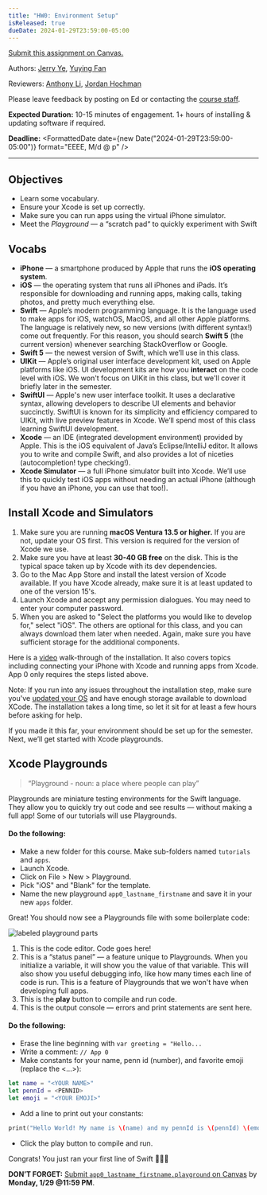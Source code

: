 ```yaml
---
title: "HW0: Environment Setup"
isReleased: true
dueDate: 2024-01-29T23:59:00-05:00
---
```


[Submit this assignment on Canvas.](https://canvas.upenn.edu/courses/1774063/assignments/12057154)

Authors: [Jerry Ye](https://github.com/jerry1ye10), [Yuying Fan](https://github.com/fyy26)

Reviewers: [Anthony Li](https://github.com/anli5005), [Jordan Hochman](https://github.com/jhawk0224)

Please leave feedback by posting on Ed or contacting the [course staff](/).

**Expected Duration:** 10-15 minutes of engagement. 1+ hours of installing & updating software if required.

**Deadline:** <FormattedDate date={new Date("2024-01-29T23:59:00-05:00")} format="EEEE, M/d @ p" />

- - - -

## Objectives

* Learn some vocabulary.
* Ensure your Xcode is set up correctly.
* Make sure you can run apps using the virtual iPhone simulator.
* Meet the _Playground_ — a “scratch pad“ to quickly experiment with Swift

## Vocabs

* **iPhone** — a smartphone produced by Apple that runs the **iOS operating system**.
* **iOS** — the operating system that runs all iPhones and iPads. It’s responsible for downloading and running apps,
  making calls, taking photos, and pretty much everything else.
* **Swift** — Apple’s modern programming language. It is the language used to make apps for iOS, watchOS, MacOS, and all
  other Apple platforms. The language is relatively new, so new versions (with different syntax!) come out frequently.
  For this reason, you should search **Swift 5** (the current version) whenever searching StackOverflow or Google.
* **Swift 5** — the newest version of Swift, which we’ll use in this class.
* **UIKit** — Apple’s original user interface development kit, used on Apple platforms like iOS. UI development kits are
  how you **interact** on the code level with iOS. We won't focus on UIKit in this class, but we'll cover it briefly
  later in the semester.
* **SwiftUI** — Apple's new user interface toolkit. It uses a declarative syntax, allowing developers to describe UI
  elements and behavior succinctly. SwiftUI is known for its simplicity and efficiency compared to UIKit, with live
  preview features in Xcode. We’ll spend most of this class learning SwiftUI development.
* **Xcode** — an IDE (integrated development environment) provided by Apple. This is the iOS equivalent of Java’s
  Eclipse/IntelliJ editor. It allows you to write and compile Swift, and also provides a lot of niceties
  (autocompletion! type checking!).
* **Xcode Simulator** — a full iPhone simulator built into Xcode. We’ll use this to quickly test iOS apps without
  needing an actual iPhone (although if you have an iPhone, you can use that too!).

## Install Xcode and Simulators

1. Make sure you are running **macOS Ventura 13.5 or higher.** If you are not, update your OS first. This version is
   required for the version of Xcode we use.
2. Make sure you have at least **30-40 GB free** on the disk. This is the typical space taken up by Xcode with its dev
   dependencies.
3. Go to the Mac App Store and install the latest version of Xcode available. If you have Xcode already, make sure it is
   at least updated to one of the version 15's.
4. Launch Xcode and accept any permission dialogues. You may need to enter your computer password.
5. When you are asked to "Select the platforms you would like to develop for," select "iOS". The others are optional for
   this class, and you can always download them
   later when needed. Again, make sure you have sufficient storage for the additional components.

Here is a [video](https://www.youtube.com/watch?v=LBYj-xVvM1k) walk-through of the installation. It also covers topics
including connecting your iPhone with Xcode and running apps from Xcode. App 0 only requires the steps listed above.

Note: If you run into any issues throughout the installation step, make sure
you've [updated your OS](https://support.apple.com/guide/mac-help/get-macos-updates-mchlpx1065/mac) and have enough
storage available to download XCode. The installation takes a long time, so let it sit for at least a few hours before
asking for help.

If you made it this far, your environment should be set up for the semester. Next, we’ll get started with Xcode
playgrounds.

## Xcode Playgrounds

> “Playground - noun: a place where people can play”

Playgrounds are miniature testing environments for the Swift language. They allow you to quickly try out code and see
results — without making a full app! Some of our tutorials will use Playgrounds.

#### Do the following:

- Make a new folder for this course. Make sub-folders named `tutorials` and `apps`.
- Launch Xcode.
- Click on File > New > Playground.
- Pick "iOS" and "Blank" for the template.
- Name the new playground `app0_lastname_firstname` and save it in your new `apps` folder.

Great! You should now see a Playgrounds file with some boilerplate code:

<img src="/~cis1951/images/playground_parts.png" alt="labeled playground parts"/>

1. This is the code editor. Code goes here!
2. This is a “status panel” — a feature unique to Playgrounds. When you initialize a variable, it will show you the
   value of that variable. This will also show you useful debugging info, like how many times each line of code is run.
   This is a feature of Playgrounds that we won't have when developing full apps.
3. This is the **play** button to compile and run code.
4. This is the output console — errors and print statements are sent here.

#### Do the following:

- Erase the line beginning with `var greeting = "Hello...`
- Write a comment: `// App 0`
- Make constants for your name, penn id (number), and favorite emoji (replace the \<...\>):

```swift
let name = "<YOUR NAME>"
let pennId = <PENNID>
let emoji = "<YOUR EMOJI>"
```

- Add a line to print out your constants:

```swift
print("Hello World! My name is \(name) and my pennId is \(pennId) \(emoji)")
```

- Click the play button to compile and run.

Congrats! You just ran your first line of Swift 🎉🎉🎉

**DON’T FORGET:** [Submit `app0_lastname_firstname.playground` on Canvas](https://canvas.upenn.edu/courses/1774063/assignments/12057154) by **Monday, 1/29 @11:59 PM**.
